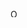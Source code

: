 [[File:Orange x.svg|13px|alt=Red X|link=]]<SPAN STYLE="display:none">N</SPAN><noinclude>
{{documentation}}
</noinclude>